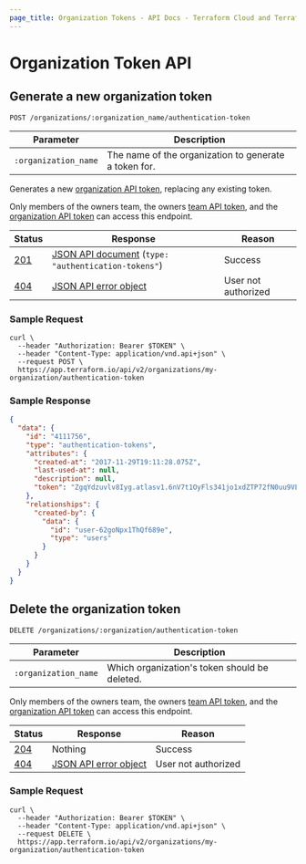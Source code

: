 ```yaml
---
page_title: Organization Tokens - API Docs - Terraform Cloud and Terraform Enterprise
---
```


[200]: https://developer.mozilla.org/en-US/docs/Web/HTTP/Status/200

[201]: https://developer.mozilla.org/en-US/docs/Web/HTTP/Status/201

[202]: https://developer.mozilla.org/en-US/docs/Web/HTTP/Status/202

[204]: https://developer.mozilla.org/en-US/docs/Web/HTTP/Status/204

[400]: https://developer.mozilla.org/en-US/docs/Web/HTTP/Status/400

[401]: https://developer.mozilla.org/en-US/docs/Web/HTTP/Status/401

[403]: https://developer.mozilla.org/en-US/docs/Web/HTTP/Status/403

[404]: https://developer.mozilla.org/en-US/docs/Web/HTTP/Status/404

[409]: https://developer.mozilla.org/en-US/docs/Web/HTTP/Status/409

[412]: https://developer.mozilla.org/en-US/docs/Web/HTTP/Status/412

[422]: https://developer.mozilla.org/en-US/docs/Web/HTTP/Status/422

[429]: https://developer.mozilla.org/en-US/docs/Web/HTTP/Status/429

[500]: https://developer.mozilla.org/en-US/docs/Web/HTTP/Status/500

[504]: https://developer.mozilla.org/en-US/docs/Web/HTTP/Status/504

[JSON API document]: /cloud-docs/api-docs#json-api-documents

[JSON API error object]: https://jsonapi.org/format/#error-objects

# Organization Token API

## Generate a new organization token

`POST /organizations/:organization_name/authentication-token`

| Parameter            | Description                                           |
| -------------------- | ----------------------------------------------------- |
| `:organization_name` | The name of the organization to generate a token for. |

Generates a new [organization API token](/cloud-docs/users-teams-organizations/api-tokens#organization-api-tokens), replacing any existing token.

Only members of the owners team, the owners [team API token](/cloud-docs/users-teams-organizations/api-tokens#team-api-tokens), and the [organization API token](/cloud-docs/users-teams-organizations/api-tokens#organization-api-tokens) can access this endpoint.

[permissions-citation]: #intentionally-unused---keep-for-maintainers

| Status  | Response                                                | Reason              |
| ------- | ------------------------------------------------------- | ------------------- |
| [201][] | [JSON API document][] (`type: "authentication-tokens"`) | Success             |
| [404][] | [JSON API error object][]                               | User not authorized |

### Sample Request

```shell
curl \
  --header "Authorization: Bearer $TOKEN" \
  --header "Content-Type: application/vnd.api+json" \
  --request POST \
  https://app.terraform.io/api/v2/organizations/my-organization/authentication-token
```

### Sample Response

```json
{
  "data": {
    "id": "4111756",
    "type": "authentication-tokens",
    "attributes": {
      "created-at": "2017-11-29T19:11:28.075Z",
      "last-used-at": null,
      "description": null,
      "token": "ZgqYdzuvlv8Iyg.atlasv1.6nV7t1OyFls341jo1xdZTP72fN0uu9VL55ozqzekfmToGFbhoFvvygIRy2mwVAXomOE"
    },
    "relationships": {
      "created-by": {
        "data": {
          "id": "user-62goNpx1ThQf689e",
          "type": "users"
        }
      }
    }
  }
}
```

## Delete the organization token

`DELETE /organizations/:organization/authentication-token`

| Parameter            | Description                                   |
| -------------------- | --------------------------------------------- |
| `:organization_name` | Which organization's token should be deleted. |

Only members of the owners team, the owners [team API token](/cloud-docs/users-teams-organizations/api-tokens#team-api-tokens), and the [organization API token](/cloud-docs/users-teams-organizations/api-tokens#organization-api-tokens) can access this endpoint.

[permissions-citation]: #intentionally-unused---keep-for-maintainers

| Status  | Response                  | Reason              |
| ------- | ------------------------- | ------------------- |
| [204][] | Nothing                   | Success             |
| [404][] | [JSON API error object][] | User not authorized |

### Sample Request

```shell
curl \
  --header "Authorization: Bearer $TOKEN" \
  --header "Content-Type: application/vnd.api+json" \
  --request DELETE \
  https://app.terraform.io/api/v2/organizations/my-organization/authentication-token
```

